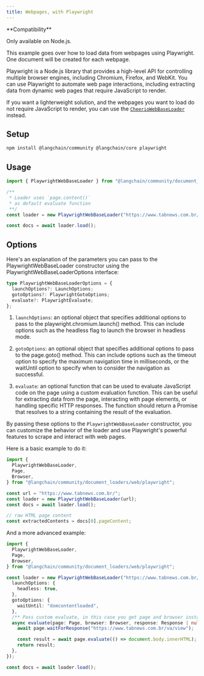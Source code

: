 ```yaml
---
title: Webpages, with Playwright
---
```


<Tip>
**Compatibility**

Only available on Node.js.
</Tip>

This example goes over how to load data from webpages using Playwright. One document will be created for each webpage.

Playwright is a Node.js library that provides a high-level API for controlling multiple browser engines, including Chromium, Firefox, and WebKit. You can use Playwright to automate web page interactions, including extracting data from dynamic web pages that require JavaScript to render.

If you want a lighterweight solution, and the webpages you want to load do not require JavaScript to render, you can use the [`CheerioWebBaseLoader`](/oss/python/integrations/document_loaders/web_loaders/web_cheerio) instead.

## Setup

```bash npm
npm install @langchain/community @langchain/core playwright
```
## Usage

```typescript
import { PlaywrightWebBaseLoader } from "@langchain/community/document_loaders/web/playwright";

/**
 * Loader uses `page.content()`
 * as default evaluate function
 **/
const loader = new PlaywrightWebBaseLoader("https://www.tabnews.com.br/");

const docs = await loader.load();
```
## Options

Here's an explanation of the parameters you can pass to the PlaywrightWebBaseLoader constructor using the PlaywrightWebBaseLoaderOptions interface:

```typescript
type PlaywrightWebBaseLoaderOptions = {
  launchOptions?: LaunchOptions;
  gotoOptions?: PlaywrightGotoOptions;
  evaluate?: PlaywrightEvaluate;
};
```
1. `launchOptions`: an optional object that specifies additional options to pass to the playwright.chromium.launch() method. This can include options such as the headless flag to launch the browser in headless mode.

2. `gotoOptions`: an optional object that specifies additional options to pass to the page.goto() method. This can include options such as the timeout option to specify the maximum navigation time in milliseconds, or the waitUntil option to specify when to consider the navigation as successful.

3. `evaluate`: an optional function that can be used to evaluate JavaScript code on the page using a custom evaluation function. This can be useful for extracting data from the page, interacting with page elements, or handling specific HTTP responses. The function should return a Promise that resolves to a string containing the result of the evaluation.

By passing these options to the `PlaywrightWebBaseLoader` constructor, you can customize the behavior of the loader and use Playwright's powerful features to scrape and interact with web pages.

Here is a basic example to do it:

```typescript
import {
  PlaywrightWebBaseLoader,
  Page,
  Browser,
} from "@langchain/community/document_loaders/web/playwright";

const url = "https://www.tabnews.com.br/";
const loader = new PlaywrightWebBaseLoader(url);
const docs = await loader.load();

// raw HTML page content
const extractedContents = docs[0].pageContent;
```
And a more advanced example:

```typescript
import {
  PlaywrightWebBaseLoader,
  Page,
  Browser,
} from "@langchain/community/document_loaders/web/playwright";

const loader = new PlaywrightWebBaseLoader("https://www.tabnews.com.br/", {
  launchOptions: {
    headless: true,
  },
  gotoOptions: {
    waitUntil: "domcontentloaded",
  },
  /** Pass custom evaluate, in this case you get page and browser instances */
  async evaluate(page: Page, browser: Browser, response: Response | null) {
    await page.waitForResponse("https://www.tabnews.com.br/va/view");

    const result = await page.evaluate(() => document.body.innerHTML);
    return result;
  },
});

const docs = await loader.load();
```
